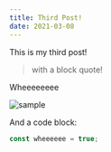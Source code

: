 ```yaml
---
title: Third Post!
date: 2021-03-08
---
```


This is my third post!

> with a block quote!

<RainbowText>Wheeeeeeee</RainbowText>

![sample](./sample.jpg)

And a code block:

```js
const wheeeeee = true;
```